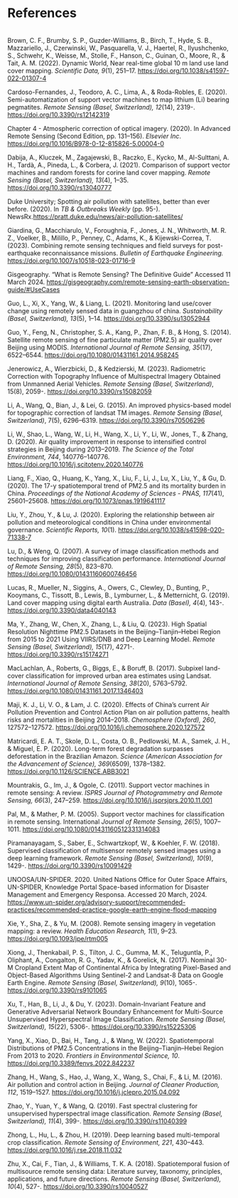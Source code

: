 # References {.unnumbered}

</br>
Brown, C. F., Brumby, S. P., Guzder-Williams, B., Birch, T., Hyde, S. B., Mazzariello, J., Czerwinski, W., Pasquarella, V. J., Haertel, R., Ilyushchenko, S., Schwehr, K., Weisse, M., Stolle, F., Hanson, C., Guinan, O., Moore, R., & Tait, A. M. (2022). Dynamic World, Near real-time global 10 m land use land cover mapping. *Scientific Data, 9*(1), 251–17. [https://doi.org/10.1038/s41597-022-01307-4](https://doi.org/10.1038/s41597-022-01307-4)

Cardoso-Fernandes, J., Teodoro, A. C., Lima, A., & Roda-Robles, E. (2020). Semi-automatization of support vector machines to map lithium (Li) bearing pegmatites. *Remote Sensing (Basel, Switzerland), 12*(14), 2319-. [https://doi.org/10.3390/rs12142319](https://doi.org/10.3390/rs12142319)

Chapter 4 - Atmospheric correction of optical imagery. (2020). In Advanced Remote Sensing (Second Edition, pp. 131–156). *Elsevier Inc*. [https://doi.org/10.1016/B978-0-12-815826-5.00004-0](https://doi.org/10.1016/B978-0-12-815826-5.00004-0)

Dabija, A., Kluczek, M., Zagajewski, B., Raczko, E., Kycko, M., Al-Sulttani, A. H., Tardà, A., Pineda, L., & Corbera, J. (2021). Comparison of support vector machines and random forests for corine land cover mapping. *Remote Sensing (Basel, Switzerland), 13*(4), 1–35. [https://doi.org/10.3390/rs13040777](https://doi.org/10.3390/rs13040777)

Duke University; Spotting air pollution with satellites, better than ever before. (2020). In *TB & Outbreaks Weekly* (pp. 95-). NewsRx.[https://pratt.duke.edu/news/air-pollution-satellites/](https://pratt.duke.edu/news/air-pollution-satellites/)

Giardina, G., Macchiarulo, V., Foroughnia, F., Jones, J. N., Whitworth, M. R. Z., Voelker, B., Milillo, P., Penney, C., Adams, K., & Kijewski-Correa, T. (2023). Combining remote sensing techniques and field surveys for post-earthquake reconnaissance missions. *Bulletin of Earthquake Engineering.* [https://doi.org/10.1007/s10518-023-01716-9](https://doi.org/10.1007/s10518-023-01716-9)

Gisgeography. “What is Remote Sensing? The Definitive Guide” Accessed 11 March 2024.
[https://gisgeography.com/remote-sensing-earth-observation-guide/#UseCases](https://gisgeography.com/remote-sensing-earth-observation-guide/#UseCases)

Guo, L., Xi, X., Yang, W., & Liang, L. (2021). Monitoring land use/cover change using remotely sensed data in guangzhou of china. *Sustainability (Basel, Switzerland), 13*(5), 1–14. [https://doi.org/10.3390/su13052944](https://doi.org/10.3390/su13052944)

Guo, Y., Feng, N., Christopher, S. A., Kang, P., Zhan, F. B., & Hong, S. (2014). Satellite remote sensing of fine particulate matter (PM2.5) air quality over Beijing using MODIS. *International Journal of Remote Sensing, 35*(17), 6522–6544. [https://doi.org/10.1080/01431161.2014.958245](https://doi.org/10.1080/01431161.2014.958245)

Jenerowicz, A., Wierzbicki, D., & Kedzierski, M. (2023). Radiometric Correction with Topography Influence of Multispectral Imagery Obtained from Unmanned Aerial Vehicles. *Remote Sensing (Basel, Switzerland)*, 15(8), 2059-. [https://doi.org/10.3390/rs15082059](https://doi.org/10.3390/rs15082059)

Li, A., Wang, Q., Bian, J., & Lei, G. (2015). An improved physics-based model for topographic correction of landsat TM images. *Remote Sensing (Basel, Switzerland)*, 7(5), 6296–6319. [https://doi.org/10.3390/rs70506296](https://doi.org/10.3390/rs70506296)

Li, W., Shao, L., Wang, W., Li, H., Wang, X., Li, Y., Li, W., Jones, T., & Zhang, D. (2020). Air quality improvement in response to intensified control strategies in Beijing during 2013–2019. *The Science of the Total Environment, 744*, 140776–140776. [https://doi.org/10.1016/j.scitotenv.2020.140776](https://doi.org/10.1016/j.scitotenv.2020.140776)

Liang, F., Xiao, Q., Huang, K., Yang, X., Liu, F., Li, J., Lu, X., Liu, Y., & Gu, D. (2020). The 17-y spatiotemporal trend of PM2.5 and its mortality burden in China. *Proceedings of the National Academy of Sciences - PNAS, 117*(41), 25601–25608. [https://doi.org/10.1073/pnas.1919641117](https://doi.org/10.1073/pnas.1919641117)

Liu, Y., Zhou, Y., & Lu, J. (2020). Exploring the relationship between air pollution and meteorological conditions in China under environmental governance. *Scientific Reports, 10*(1). [https://doi.org/10.1038/s41598-020-71338-7](https://doi.org/10.1038/s41598-020-71338-7)

Lu, D., & Weng, Q. (2007). A survey of image classification methods and techniques for improving classification performance. *International Journal of Remote Sensing, 28*(5), 823–870. [https://doi.org/10.1080/01431160600746456](https://doi.org/10.1080/01431160600746456)

Lucas, R., Mueller, N., Siggins, A., Owers, C., Clewley, D., Bunting, P., Kooymans, C., Tissott, B., Lewis, B., Lymburner, L., & Metternicht, G. (2019). Land cover mapping using digital earth Australia. *Data (Basel), 4*(4), 143-. [https://doi.org/10.3390/data4040143](https://doi.org/10.3390/data4040143)

Ma, Y., Zhang, W., Chen, X., Zhang, L., & Liu, Q. (2023). High Spatial Resolution Nighttime PM2.5 Datasets in the Beijing–Tianjin–Hebei Region from 2015 to 2021 Using VIIRS/DNB and Deep Learning Model. *Remote Sensing (Basel, Switzerland), 15*(17), 4271-. [https://doi.org/10.3390/rs15174271](https://doi.org/10.3390/rs15174271)

MacLachlan, A., Roberts, G., Biggs, E., & Boruff, B. (2017). Subpixel land-cover classification for improved urban area estimates using Landsat. *International Journal of Remote Sensing, 38*(20), 5763–5792. [https://doi.org/10.1080/01431161.2017.1346403](https://doi.org/10.1080/01431161.2017.1346403)

Maji, K. J., Li, V. O., & Lam, J. C. (2020). Effects of China’s current Air Pollution Prevention and Control Action Plan on air pollution patterns, health risks and mortalities in Beijing 2014–2018. *Chemosphere (Oxford), 260*, 127572–127572. [https://doi.org/10.1016/j.chemosphere.2020.127572](https://doi.org/10.1016/j.chemosphere.2020.127572)

Matricardi, E. A. T., Skole, D. L., Costa, O. B., Pedlowski, M. A., Samek, J. H., & Miguel, E. P. (2020). Long-term forest degradation surpasses deforestation in the Brazilian Amazon. *Science (American Association for the Advancement of Science), 369*(6509), 1378–1382. [https://doi.org/10.1126/SCIENCE.ABB3021](https://doi.org/10.1126/SCIENCE.ABB3021)

Mountrakis, G., Im, J., & Ogole, C. (2011). Support vector machines in remote sensing: A review. *ISPRS Journal of Photogrammetry and Remote Sensing, 66*(3), 247–259. [https://doi.org/10.1016/j.isprsjprs.2010.11.001](https://doi.org/10.1016/j.isprsjprs.2010.11.001)

Pal, M., & Mather, P. M. (2005). Support vector machines for classification in remote sensing. International *Journal of Remote Sensing, 26*(5), 1007–1011. [https://doi.org/10.1080/01431160512331314083](https://doi.org/10.1080/01431160512331314083)

Piramanayagam, S., Saber, E., Schwartzkopf, W., & Koehler, F. W. (2018). Supervised classification of multisensor remotely sensed images using a deep learning framework. *Remote Sensing (Basel, Switzerland), 10*(9), 1429-. [https://doi.org/10.3390/rs10091429](https://doi.org/10.3390/rs10091429)

UNOOSA/UN-SPIDER. 2020. United Nations Office for Outer Space Affairs, UN-SPIDER, Knowledge Portal Space-based information for Disaster Management and Emergency Responsa. Accessed 20 March, 2024. [https://www.un-spider.org/advisory-support/recommended-practices/recommended-practice-google-earth-engine-flood-mapping](https://www.un-spider.org/advisory-support/recommended-practices/recommended-practice-google-earth-engine-flood-mapping)

Xie, Y., Sha, Z., & Yu, M. (2008). Remote sensing imagery in vegetation mapping: a review. *Health Education Research, 1*(1), 9–23. [https://doi.org/10.1093/jpe/rtm005](https://doi.org/10.1093/jpe/rtm005)

Xiong, J., Thenkabail, P. S., Tilton, J. C., Gumma, M. K., Teluguntla, P., Oliphant, A., Congalton, R. G., Yadav, K., & Gorelick, N. (2017). Nominal 30-M Cropland Extent Map of Continental Africa by Integrating Pixel-Based and Object-Based Algorithms Using Sentinel-2 and Landsat-8 Data on Google Earth Engine. *Remote Sensing (Basel, Switzerland), 9*(10), 1065-. [https://doi.org/10.3390/rs9101065](https://doi.org/10.3390/rs9101065)

Xu, T., Han, B., Li, J., & Du, Y. (2023). Domain-Invariant Feature and Generative Adversarial Network Boundary Enhancement for Multi-Source Unsupervised Hyperspectral Image Classification. *Remote Sensing (Basel, Switzerland), 15*(22), 5306-. [https://doi.org/10.3390/rs15225306](https://doi.org/10.3390/rs15225306)

Yang, X., Xiao, D., Bai, H., Tang, J., & Wang, W. (2022). Spatiotemporal Distributions of PM2.5 Concentrations in the Beijing–Tianjin–Hebei Region From 2013 to 2020. *Frontiers in Environmental Science, 10*. [https://doi.org/10.3389/fenvs.2022.842237](https://doi.org/10.3389/fenvs.2022.842237)

Zhang, H., Wang, S., Hao, J., Wang, X., Wang, S., Chai, F., & Li, M. (2016). Air pollution and control action in Beijing. *Journal of Cleaner Production, 112*, 1519–1527. [https://doi.org/10.1016/j.jclepro.2015.04.092](https://doi.org/10.1016/j.jclepro.2015.04.092)

Zhao, Y., Yuan, Y., & Wang, Q. (2019). Fast spectral clustering for unsupervised hyperspectral image classification. *Remote Sensing (Basel, Switzerland), 11*(4), 399-. [https://doi.org/10.3390/rs11040399](https://doi.org/10.3390/rs11040399)

Zhong, L., Hu, L., & Zhou, H. (2019). Deep learning based multi-temporal crop classification. *Remote Sensing of Environment, 221*, 430–443. [https://doi.org/10.1016/j.rse.2018.11.032](https://doi.org/10.1016/j.rse.2018.11.032)

Zhu, X., Cai, F., Tian, J., & Williams, T. K. A. (2018). Spatiotemporal fusion of multisource remote sensing data: Literature survey, taxonomy, principles, applications, and future directions. *Remote Sensing (Basel, Switzerland), 10*(4), 527-. [https://doi.org/10.3390/rs10040527](https://doi.org/10.3390/rs10040527)







  




  
  

